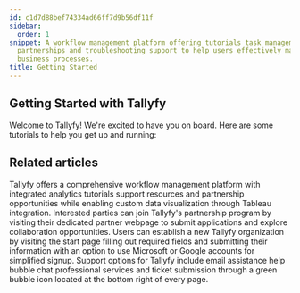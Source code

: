 ```yaml
---
id: c1d7d88bef74334ad66ff7d9b56df11f
sidebar:
  order: 1
snippet: A workflow management platform offering tutorials task management integration
  partnerships and troubleshooting support to help users effectively manage their
  business processes.
title: Getting Started
---
```


## Getting Started with Tallyfy

Welcome to Tallyfy! We're excited to have you on board. Here are some tutorials to help you get up and running:


<PageTree />


## Related articles
<CardGrid>
<LinkTitleCard header="<b>Tutorials > Key Features</b>" href="/products/pro/tutorials/features/" > Tallyfy offers a comprehensive workflow management platform with integrated analytics tutorials support resources and partnership opportunities while enabling custom data visualization through Tableau integration. </LinkTitleCard>
<LinkTitleCard header="<b>Miscellaneous > Become a Tallyfy Partner</b>" href="/products/pro/miscellaneous/how-can-i-become-a-tallyfy-partner/" > Interested parties can join Tallyfy's partnership program by visiting their dedicated partner webpage to submit applications and explore collaboration opportunities. </LinkTitleCard>
<LinkTitleCard header="<b>Tutorials > Create an organization</b>" href="/products/pro/tutorials/how-can-i-create-a-new-tallyfy-account/" > Users can establish a new Tallyfy organization by visiting the start page filling out required fields and submitting their information with an option to use Microsoft or Google accounts for simplified signup. </LinkTitleCard>
<LinkTitleCard header="<b>Miscellaneous > Support</b>" href="/products/pro/miscellaneous/support/" > Support options for Tallyfy include email assistance help bubble chat professional services and ticket submission through a green bubble icon located at the bottom right of every page. </LinkTitleCard>
</CardGrid>